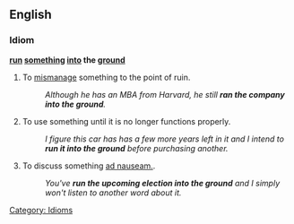 ==English==

===Idiom===

'''[[run]] [[something]] [[into]] the [[ground]]'''

# To [[mismanage]] something to the point of ruin. 
#: ''Although he has an MBA from Harvard, he still '''ran the company into the ground'''.''
# To use something until it is no longer functions properly. 
#: ''I figure this car has has a few more years left in it and I intend to '''run it into the ground''' before purchasing another.''
# To discuss something [[ ad nauseam.]].
#: ''You've '''run the upcoming election into the ground''' and I simply won't listen to another word about it.''

[[Category: Idioms]]
